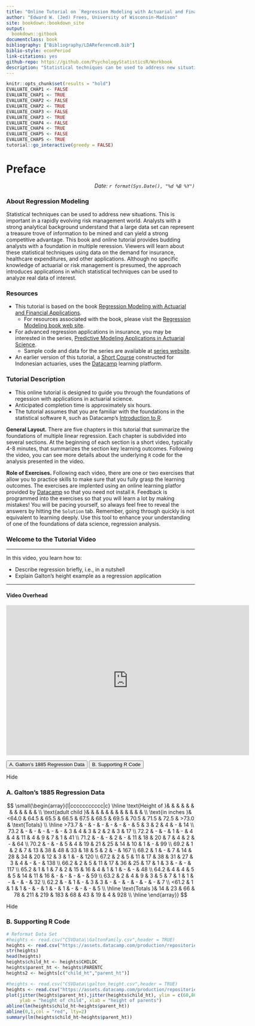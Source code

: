 ```yaml
--- 
title: "Online Tutorial on `Regression Modeling with Actuarial and Financial Applications`"
author: "Edward W. (Jed) Frees, University of Wisconsin-Madison"
site: bookdown::bookdown_site
output:
  bookdown::gitbook
documentclass: book
bibliography: ["Bibliography/LDAReferenceB.bib"]
biblio-style: econPeriod
link-citations: yes
github-repo: https://github.com/PsychologyStatisticsR/Workbook
description: "Statistical techniques can be used to address new situations. This is important in a rapidly evolving risk management world. Analysts with a strong analytical background understand that a large data set can represent a treasure trove of information to be mined and can yield a strong competitive advantage. This course provides budding analysts with a foundation in multiple reression. Participants will learn about these statistical techniques using data on the demand for insurance, lottery sales, healthcare expenditures, and other applications. Although no specific knowledge of actuarial or risk management is presumed, the approach introduces applications in which statistical techniques can be used to analyze real data of interest."
---
```





```r
knitr::opts_chunk$set(results = "hold")
EVALUATE_CHAP1 <- FALSE
EVALUATE_CHAP1 <- TRUE
EVALUATE_CHAP2 <- FALSE
EVALUATE_CHAP2 <- TRUE
EVALUATE_CHAP3 <- FALSE
EVALUATE_CHAP3 <- TRUE
EVALUATE_CHAP4 <- FALSE
EVALUATE_CHAP4 <- TRUE
EVALUATE_CHAP5 <- FALSE
EVALUATE_CHAP5 <- TRUE
tutorial::go_interactive(greedy = FALSE)
```


# Preface {-}

<p style="text-align:right;">
*Date: `r format(Sys.Date(), "%d %B %Y")`*</p>


### About Regression Modeling {-}

Statistical techniques can be used to address new situations. This is important in a rapidly evolving risk management world. Analysts with a strong analytical background understand that a large data set can represent a treasure trove of information to be mined and can yield a strong competitive advantage. This book and online tutorial provides budding analysts with a foundation in multiple reression. Viewers will learn about these statistical techniques using data on the demand for insurance, healthcare expenditures, and other applications. Although no specific knowledge of actuarial or risk management is presumed, the approach introduces applications in which statistical techniques can be used to analyze real data of interest.

### Resources {-}

- This tutorial is based on the book [Regression Modeling with Actuarial and Financial Applications](http://www.cambridge.org/us/academic/subjects/statistics-probability/statistics-econometrics-finance-and-insurance/regression-modeling-actuarial-and-financial-applications?format=PB).
    - For resources associated with the book, please visit the [Regression Modeling book web site](http://research.bus.wisc.edu/RegActuaries). 
- For advanced regression applications in insurance, you may be interested in the series, [Predictive Modeling Applications in Actuarial Science](http://www.cambridge.org/us/academic/subjects/statistics-probability/statistics-econometrics-finance-and-insurance/predictive-modeling-applications-actuarial-science-volume-1). 
    - Sample code and data for the series are available at [series website](http://instruction.bus.wisc.edu/jfrees/jfreesbooks/PredictiveModelingVol1/index.htm).
- An earlier version of this tutorial, a [Short Course](https://www.datacamp.com/courses/8743) constructed for Indonesian actuaries, uses the [Datacamp](https://www.datacamp.com/) learning platform.

### Tutorial Description {-}

- This online tutorial is designed to guide you through the foundations of regession with applications in actuarial science. 
- Anticipated completion time is approximately six hours.
-  The tutorial assumes that you are familiar with the foundations in the statistical software `R`, such as Datacamp's [Introduction to R](https://www.datacamp.com/courses/free-introduction-to-r%20).

**General Layout.** There are five chapters in this tutorial that summarize the foundations of multiple linear regression. Each chapter is subdivided into several sections. At the beginning of each section is a short video, typically 4-8 minutes, that summarizes the section key learning outcomes. Following the video, you can see more details about the underlying `R` code for the analysis presented in the video. 

**Role of Exercises.** Following each video, there are one or two exercises that allow you to practice skills to make sure that you fully grasp the learning outcomes. The exercises are implented using an online learning platfor provided by [Datacamp](https://www.datacamp.com/) so that you need not install `R`. Feedback is programmed into the exercises so that you will learn a lot by making mistakes! You will be pacing yourself, so always feel free to reveal the answers by hitting the `Solution` tab. Remember, going through quickly is not equivalent to learning deeply. Use this tool to enhance your understanding of one of the foundations of data science, regression analysis.


### Welcome to the Tutorial Video {-}

***

In this video, you learn how to:

-   Describe regression briefly, i.e., in a nutshell
-   Explain Galton's height example as a regression application

***


#### Video Overhead {-}

<center>

<iframe id="kaltura_player" src="https://cdnapisec.kaltura.com/p/1660902/sp/166090200/embedIframeJs/uiconf_id/25916071/partner_id/1660902?iframeembed=true&playerId=kaltura_player&entry_id=0_bj34urmj&flashvars[streamerType]=auto&amp;flashvars[localizationCode]=en&amp;flashvars[leadWithHTML5]=true&amp;flashvars[sideBarContainer.plugin]=true&amp;flashvars[sideBarContainer.position]=left&amp;flashvars[sideBarContainer.clickToClose]=true&amp;flashvars[chapters.plugin]=true&amp;flashvars[chapters.layout]=vertical&amp;flashvars[chapters.thumbnailRotator]=false&amp;flashvars[streamSelector.plugin]=true&amp;flashvars[EmbedPlayer.SpinnerTarget]=videoHolder&amp;flashvars[dualScreen.plugin]=true&amp;&wid=0_tp96kyab" width="649" height="401" allowfullscreen webkitallowfullscreen mozAllowFullScreen allow="autoplay *; fullscreen *; encrypted-media *" frameborder="0" title="Kaltura Player"></iframe>

</center>

<div class="tab">
  <button class="tablinks" onclick="openTab(event, 'OverWelcomeA')">A. Galton's 1885 Regression Data</button>
  <button class="tablinks" onclick="openTab(event, 'OverWelcomeB')">B. Supporting R Code</button>
</div>

<div id="OverWelcomeA" class="tabcontent">
  <span onclick="this.parentElement.style.display='none'" class="topright">Hide</span>
  <h3>A. Galton's 1885 Regression Data</h3>
  <p>
  
$$
\small{\begin{array}{l|ccccccccccc|c}
\hline
\text{Height of }&  &  &  &  &  &  &  &  &  &  &  &  \\
\text{adult child }&  &  &  &  &  &  &  &  &  &  &  &  \\
\text{in inches }& <64.0 & 64.5 & 65.5 & 66.5 & 67.5 & 68.5 &
69.5 & 70.5 & 71.5 & 72.5 & >73.0 & \text{Totals} \\
\hline
>73.7 & - & - & - & - & - & - & 5 & 3 & 2 & 4 & - & 14 \\
73.2 & - & - & - & - & - & 3 & 4 & 3 & 2 & 2 & 3 & 17 \\
72.2 & - & - & 1 & - & 4 & 4 & 11 & 4 & 9 & 7 & 1 & 41 \\
71.2 & - & - & 2 & - & 11 & 18 & 20 & 7 & 4 & 2 & - & 64 \\
70.2 & - & - & 5 & 4 & 19 & 21 & 25 & 14 & 10 & 1 & - & 99 \\
69.2 & 1 & 2 & 7 & 13 & 38 & 48 & 33 & 18 & 5 & 2 & - & 167 \\
68.2 & 1 & - & 7 & 14 & 28 & 34 & 20 & 12 & 3 & 1 & - & 120 \\
67.2 & 2 & 5 & 11 & 17 & 38 & 31 & 27 & 3 & 4 & - & - & 138 \\
66.2 & 2 & 5 & 11 & 17 & 36 & 25 & 17 & 1 & 3 & - & - & 117 \\
65.2 & 1 & 1 & 7 & 2 & 15 & 16 & 4 & 1 & 1 & - & - & 48 \\
64.2 & 4 & 4 & 5 & 5 & 14 & 11 & 16 & - & - & - & - & 59 \\
63.2 & 2 & 4 & 9 & 3 & 5 & 7 & 1 & 1 & - & - & - & 32 \\
62.2 & - & 1 & - & 3 & 3 & - & - & - & - & - & - & 7 \\
<61.2 & 1 & 1 & 1 & - & - & 1 & - & 1 & - & - & - & 5 \\ \hline
\text{Totals }& 14 & 23 & 66 & 78 & 211 & 219 & 183 & 68 & 43 & 19 & 4 & 928 \\
\hline
\end{array}}
$$
</p>
</div>

<div id="OverWelcomeB" class="tabcontent">
  <span onclick="this.parentElement.style.display='none'" class="topright">Hide</span>
  <h3>B. Supporting R Code</h3>
  <p>
  
```r
# Reformat Data Set
#heights <- read.csv("CSVData\\GaltonFamily.csv",header = TRUE)
heights <- read.csv("https://assets.datacamp.com/production/repositories/2610/datasets/c85ede6c205d22049e766bd08956b225c576255b/galton_height.csv", header = TRUE)
str(heights)
head(heights)
heights$child_ht <- heights$CHILDC
heights$parent_ht <- heights$PARENTC
heights2 <- heights[c("child_ht","parent_ht")]
```

```r
#heights <- read.csv("CSVData\\galton_height.csv",header = TRUE)
heights <- read.csv("https://assets.datacamp.com/production/repositories/2610/datasets/c85ede6c205d22049e766bd08956b225c576255b/galton_height.csv", header = TRUE)
plot(jitter(heights$parent_ht),jitter(heights$child_ht), ylim = c(60,80), xlim = c(60,80),
     ylab = "height of child", xlab = "height of parents")
abline(lm(heights$child_ht~heights$parent_ht))
abline(0,1,col = "red", lty=2)
summary(lm(heights$child_ht~heights$parent_ht))

```

</p>
</div>
